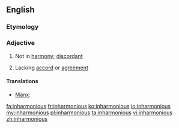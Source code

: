 ==English==

===Etymology===
{{prefix|in|harmonious}}

===Adjective===
{{en-adj}}

# {{music}} Not in [[harmony]]; [[discordant]]
# Lacking [[accord]] or [[agreement]]

====Translations====
{{trans-top|music: not in harmony; discordant}}
* [[Manx]]: {{t-|gv|neuving}}
{{trans-mid}}
{{trans-bottom}}

{{trans-top|lacking accord or agreement}}
{{trans-mid}}
{{trans-bottom}}

[[fa:inharmonious]]
[[fr:inharmonious]]
[[ko:inharmonious]]
[[io:inharmonious]]
[[my:inharmonious]]
[[pl:inharmonious]]
[[ta:inharmonious]]
[[vi:inharmonious]]
[[zh:inharmonious]]
